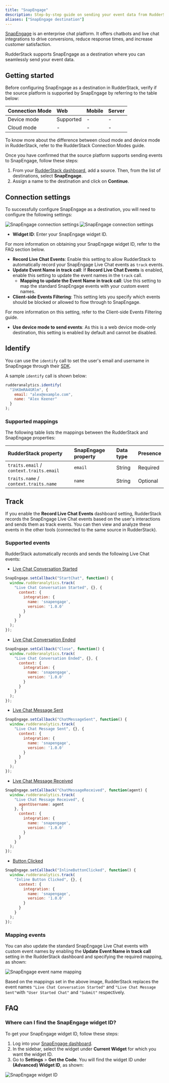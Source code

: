 ```yaml
---
title: "SnapEngage"
description: Step-by-step guide on sending your event data from RudderStack to SnapEngage.
aliases: ["SnapEngage destination"]
---
```


[SnapEngage](https://snapengage.com/) is an enterprise chat platform. It offers chatbots and live chat integrations to drive conversions, reduce response times, and increase customer satisfaction.

RudderStack supports SnapEngage as a destination where you can seamlessly send your event data.

## Getting started

Before configuring SnapEngage as a destination in RudderStack, verify if the source platform is supported by SnapEngage by referring to the table below:

| Connection Mode | Web | Mobile | Server |
| :--- | :--- | :--- | :--- |
| Device mode | Supported | - | - |
| Cloud mode | -  | - | - |

<div class="infoBlock">
To know more about the difference between cloud mode and device mode in RudderStack, refer to the <Link to="/destinations/rudderstack-connection-modes/">RudderStack Connection Modes</Link> guide.
</div>

Once you have confirmed that the source platform supports sending events to SnapEngage, follow these steps:

1. From your [RudderStack dashboard](https://app.rudderstack.com/), add a source. Then, from the list of destinations, select **SnapEngage**.
2. Assign a name to the destination and click on **Continue**.

## Connection settings

To successfully configure SnapEngage as a destination, you will need to configure the following settings:

<img src="../../assets/event-stream-destinations/snapengage-connection-settings-1.png" alt="SnapEngage connection settings"/>
<img src="../../assets/event-stream-destinations/snapengage-connection-settings-2.png" alt="SnapEngage connection settings"/>

- **Widget ID**: Enter your SnapEngage widget ID.

<div class="infoBlock">
For more information on obtaining your SnapEngage widget ID, refer to the <Link to="#faq">FAQ</Link> section below.
</div>

- **Record Live Chat Events**: Enable this setting to allow RudderStack to automatically record your SnapEngage Live Chat events as `track` events.
- **Update Event Name in track call**: If **Record Live Chat Events** is enabled, enable this setting to update the event names in the `track` call.
    - **Mapping to update the Event Name in track call**: Use this setting to map the standard SnapEngage events with your custom event names.
- **Client-side Events Filtering**: This setting lets you specify which events should be blocked or allowed to flow through to SnapEngage.

<div class="infoBlock">
For more information on this setting, refer to the <Link to="/sources/sdks/event-filtering/">Client-side Events Filtering</Link> guide.
</div>

- **Use device mode to send events**: As this is a <Link to="https://www.rudderstack.com/docs/destinations/rudderstack-connection-modes/#device-mode">web device mode</Link>-only destination, this setting is enabled by default and cannot be disabled.

## Identify

You can use the <Link to="/event-spec/standard-events/identify/">`identify`</Link> call to set the user's email and username in SnapEngage through their <a href="https://developer.snapengage.com/javascript-api/#javascript-api">SDK</a>.

A sample `identify` call is shown below:

```javascript
rudderanalytics.identify(
  "1hKOmRA4GRlm", {
    email: "alex@example.com",
    name: "Alex Keener"
  }
);
```

### Supported mappings

The following table lists the mappings between the RudderStack and SnapEngage properties:

| RudderStack property | SnapEngage property | Data type | Presence
|:---------------------|:-------------|:--------------|:--------------|
| `traits.email` / `context.traits.email` | `email` | String | Required |
| `traits.name` / `context.traits.name` | `name` | String | Optional |

## Track

If you enable the **Record Live Chat Events** dashboard setting, RudderStack records the SnapEngage Live Chat events based on the user's interactions and sends them as <Link to="/event-spec/standard-events/track/">track</Link> events. You can then view and analyze these events in the other tools (connected to the same source in RudderStack).

### Supported events

RudderStack automatically records and sends the following Live Chat events:

- [Live Chat Conversation Started](https://developer.snapengage.com/javascript-api/#startchat-event)

```javascript
SnapEngage.setCallback("StartChat", function() {
  window.rudderanalytics.track(
    "Live Chat Conversation Started", {}, {
      context: {
        integration: {
          name: 'snapengage',
          version: '1.0.0'
        }
      }
    }
  );
});
```

- [Live Chat Conversation Ended](https://developer.snapengage.com/javascript-api/#close-event)

```javascript
SnapEngage.setCallback("Close", function() {
  window.rudderanalytics.track(
    "Live Chat Conversation Ended", {}, {
      context: {
        integration: {
          name: 'snapengage',
          version: '1.0.0'
        }
      }
    }
  );
});
```

- [Live Chat Message Sent](https://developer.snapengage.com/javascript-api/#chatmessagesent-event) 

```javascript
SnapEngage.setCallback("ChatMessageSent", function() {
  window.rudderanalytics.track(
    "Live Chat Message Sent", {}, {
      context: {
        integration: {
          name: 'snapengage',
          version: '1.0.0'
        }
      }
    }
  );
});
```

- [Live Chat Message Received](https://developer.snapengage.com/javascript-api/#chatmessagereceived-event)

```javascript
SnapEngage.setCallback("ChatMessageReceived", function(agent) {
  window.rudderanalytics.track(
    "Live Chat Message Received", {
      agentUsername: agent
    }, {
      context: {
        integration: {
          name: 'snapengage',
          version: '1.0.0'
        }
      }
    }
  );
});
```

- [Button Clicked](https://developer.snapengage.com/javascript-api/#button-event)

```javascript
SnapEngage.setCallback("InlineButtonClicked", function() {
  window.rudderanalytics.track(
    "Inline Button Clicked", {}, {
      context: {
        integration: {
          name: 'snapengage',
          version: '1.0.0'
        }
      }
    }
  );
});
```

### Mapping events

You can also update the standard SnapEngage Live Chat events with custom event names by enabling the <strong>Update Event Name in track call</strong> setting in the RudderStack dashboard and specifying the required mapping, as shown:

<img src="../../assets/event-stream-destinations/snapengage-event-mapping.png" alt="SnapEngage event name mapping" />

Based on the mappings set in the above image, RudderStack replaces the event names `"Live Chat Conversation Started"` and `"Live Chat Message Sent"`with `"User Started Chat"` and `"Submit"` respectively.

## FAQ

### Where can I find the SnapEngage widget ID?

To get your SnapEngage widget ID, follow these steps:

1. Log into your <a href="https://www.snapengage.com/app/">SnapEngage dashboard</a>.
2. In the sidebar, select the widget under **Current Widget** for which you want the widget ID.
3. Go to **Settings** > **Get the Code**. You will find the widget ID under **(Advanced) Widget ID**, as shown:

<img src="../../assets/event-stream-destinations/snapengage-widget-id.png" alt="SnapEngage widget ID"/>